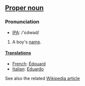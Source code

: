 ==[[Proper noun]]==

===Pronunciation===
*[[IPA]]: /'ɛdwəd/

#A boy's [[name]].

====[[Translation]]s====

*[[French]]: [[Édouard]]
*[[Italian]]: [[Eduardo]]

See also the related [[http://www.wikipedia.org/wiki/Edward Wikipedia Article|Wikipedia article]]